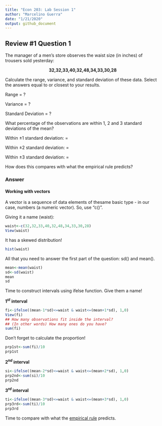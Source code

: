 ```yaml
---
title: "Econ 203: Lab Session 1"
author: "Marcelino Guerra"
date: "1/21/2020"
output: github_document
---
```


## Review #1 Question 1

The manager of a men’s store observes the waist size (in inches) of trousers sold yesterday:

<center>

**32,32,33,40,32,48,34,33,30,28**

</center>

Calculate the range, variance, and standard deviation of these data. Select the answers equal to or closest to your results.

Range = ?

Variance = ?

Standard Deviation = ?

What percentage of the observations are within 1, 2 and 3 standard deviations of the mean?

Within ±1 standard deviation: = 

Within ±2 standard deviation: = 

Within ±3 standard deviation: = 

How does this compares with what the empirical rule predicts?

### Answer 

#### Working with vectors
A vector is a sequence of data elements of thesame basic type - in our case, numbers (a numeric vector). So, use "c()".

Giving it a name (waist):
```r
waist<-c(32,32,33,40,32,48,34,33,30,28)
View(waist)
```

It has a skewed distribution! 

```r
hist(waist)
```

All that you need to answer the first part of the question: sd() and mean().

```r
mean<-mean(waist)
sd<-sd(waist)
mean
sd
```
Time to construct intervals using ifelse function. Give them a name!

**$1^{st}$ interval** 

```r
fi<-ifelse((mean-1*sd)<=waist & waist<=(mean+1*sd), 1,0)
View(fi)
## How many observations fit inside the interval?  
## (In other words) How many ones do you have?
sum(fi)
```

Don't forget to calculate the proportion!
```r
prp1st<-sum(fi)/10
prp1st
```
**$2^{nd}$ interval**
```r
si<-ifelse((mean-2*sd)<=waist & waist<=(mean+2*sd), 1,0)
prp2nd<-sum(si)/10
prp2nd
```

**$3^{rd}$ interval**
```r
ti<-ifelse((mean-3*sd)<=waist & waist<=(mean+3*sd), 1,0)
prp3rd<-sum(ti)/10
prp3rd
```

Time to compare with what the [empirical rule](https://en.wikipedia.org/wiki/68%E2%80%9395%E2%80%9399.7_rule) predicts.



